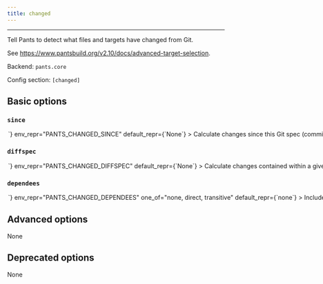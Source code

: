 ```yaml
---
title: changed
---
```



---

Tell Pants to detect what files and targets have changed from Git.

See https://www.pantsbuild.org/v2.10/docs/advanced-target-selection.

Backend: <span className="color--primary">`pants.core`</span>

Config section: <span className="color--primary">`[changed]`</span>

<span className={styles.options}>

## Basic options

### `since`

<Option
  cli_repr={`--changed-since=<str>`}
  env_repr="PANTS_CHANGED_SINCE"
  default_repr={`None`}
>
  Calculate changes since this Git spec (commit range/SHA/ref).
</Option>

### `diffspec`

<Option
  cli_repr={`--changed-diffspec=<str>`}
  env_repr="PANTS_CHANGED_DIFFSPEC"
  default_repr={`None`}
>
  Calculate changes contained within a given Git spec (commit range/SHA/ref).
</Option>

### `dependees`

<Option
  cli_repr={`--changed-dependees=<DependeesOption>`}
  env_repr="PANTS_CHANGED_DEPENDEES"
  one_of="none, direct, transitive"
  default_repr={`none`}
>
  Include direct or transitive dependees of changed targets.
</Option>

## Advanced options

None

## Deprecated options

None

</span>

